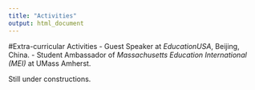 ```yaml
---
title: "Activities"
output: html_document
---
```

<style>
ul {font-family: Times New Roman; font-size: 24px;}
</style>

<div id="backhome"><a href="index.html"><i class="fa fa-home" aria-hidden="true"></i></a></div>

#Extra-curricular Activities
- Guest Speaker at *EducationUSA*, Beijing, China.
- Student Ambassador of *Massachusetts Education International (MEI)* at UMass Amherst.

Still under constructions.